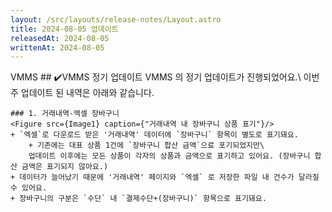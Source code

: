```yaml
---
layout: /src/layouts/release-notes/Layout.astro
title: 2024-08-05 업데이트
releasedAt: 2024-08-05
writtenAt: 2024-08-05
---
```



<Frame>
    <Badge style={'web'}>VMMS</Badge>
    ## ✔️VMMS 정기 업데이트
    VMMS 의 정기 업데이트가 진행되었어요.\
    이번 주 업데이트 된 내역은 아래와 같습니다.
    <br/>

    ### 1. 거래내역-엑셀 장바구니
    <Figure src={Image1} caption={"거래내역 내 장바구니 상품 표기"}/>
    + `엑셀`로 다운로드 받은 '거래내역' 데이터에 `장바구니` 항목이 별도로 표기돼요.
        + 기존에는 대표 상품 1건에 `장바구니 합산 금액`으료 포기되었지만\
        업데이트 이후에는 모든 상품이 각자의 상품과 금액으로 표기하고 있어요. (장바구니 합산 금액은 표기되지 않아요.)
    + 데이터가 늘어났기 때문에 '거래내역' 페이지와 `엑셀` 로 저장한 파일 내 건수가 달라질 수 있어요.
    + 장바구니의 구분은 `수단` 내 `결제수단+(장바구니)` 항목으로 표기돼요.
<br/>
</Frame>